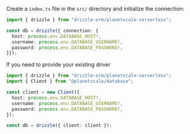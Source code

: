 Create a `index.ts` file in the `src/` directory and initialize the connection:

```typescript copy
import { drizzle } from "drizzle-orm/planetscale-serverless";

const db = drizzle({ connection: {
  host: process.env.DATABASE_HOST!,
  username: process.env.DATABASE_USERNAME!,
  password: process.env.DATABASE_PASSWORD!,
}});
```

If you need to provide your existing driver
```typescript copy"
import { drizzle } from "drizzle-orm/planetscale-serverless";
import { Client } from "@planetscale/database";

const client = new Client({
  host: process.env.DATABASE_HOST!,
  username: process.env.DATABASE_USERNAME!,
  password: process.env.DATABASE_PASSWORD!,
});

const db = drizzle({ client: client });
```